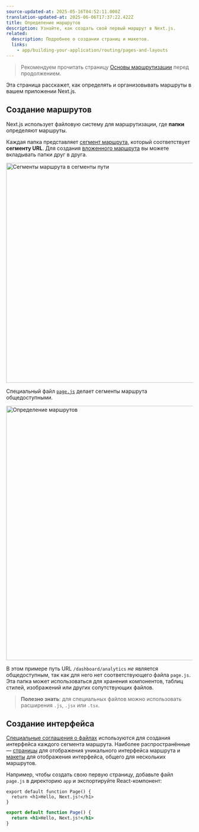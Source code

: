 ```yaml
---
source-updated-at: 2025-05-16T04:52:11.000Z
translation-updated-at: 2025-06-06T17:37:22.422Z
title: Определение маршрутов
description: Узнайте, как создать свой первый маршрут в Next.js.
related:
  description: Подробнее о создании страниц и макетов.
  links:
    - app/building-your-application/routing/pages-and-layouts
---
```


> Рекомендуем прочитать страницу [Основы маршрутизации](/docs/app/building-your-application/routing) перед продолжением.

Эта страница расскажет, как определять и организовывать маршруты в вашем приложении Next.js.

## Создание маршрутов

Next.js использует файловую систему для маршрутизации, где **папки** определяют маршруты.

Каждая папка представляет [сегмент маршрута](/docs/app/building-your-application/routing#route-segments), который соответствует **сегменту URL**. Для создания [вложенного маршрута](/docs/app/building-your-application/routing#nested-routes) вы можете вкладывать папки друг в друга.

<Image
  alt="Сегменты маршрута в сегменты пути"
  srcLight="/docs/light/route-segments-to-path-segments.png"
  srcDark="/docs/dark/route-segments-to-path-segments.png"
  width="1600"
  height="594"
/>

Специальный файл [`page.js`](/docs/app/building-your-application/routing/pages-and-layouts#pages) делает сегменты маршрута общедоступными.

<Image
  alt="Определение маршрутов"
  srcLight="/docs/light/defining-routes.png"
  srcDark="/docs/dark/defining-routes.png"
  width="1600"
  height="687"
/>

В этом примере путь URL `/dashboard/analytics` _не_ является общедоступным, так как для него нет соответствующего файла `page.js`. Эта папка может использоваться для хранения компонентов, таблиц стилей, изображений или других сопутствующих файлов.

> **Полезно знать**: для специальных файлов можно использовать расширения `.js`, `.jsx` или `.tsx`.

## Создание интерфейса

[Специальные соглашения о файлах](/docs/app/building-your-application/routing#file-conventions) используются для создания интерфейса каждого сегмента маршрута. Наиболее распространённые — [страницы](/docs/app/building-your-application/routing/pages-and-layouts#pages) для отображения уникального интерфейса маршрута и [макеты](/docs/app/building-your-application/routing/pages-and-layouts#layouts) для отображения интерфейса, общего для нескольких маршрутов.

Например, чтобы создать свою первую страницу, добавьте файл `page.js` в директорию `app` и экспортируйте React-компонент:

```tsx filename="app/page.tsx" switcher
export default function Page() {
  return <h1>Hello, Next.js!</h1>
}
```

```jsx filename="app/page.js" switcher
export default function Page() {
  return <h1>Hello, Next.js!</h1>
}
```